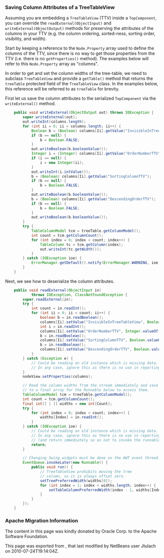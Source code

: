 <!--

    Licensed to the Apache Software Foundation (ASF) under one
    or more contributor license agreements.  See the NOTICE file
    distributed with this work for additional information
    regarding copyright ownership.  The ASF licenses this file
    to you under the Apache License, Version 2.0 (the
    "License"); you may not use this file except in compliance
    with the License.  You may obtain a copy of the License at

      http://www.apache.org/licenses/LICENSE-2.0

    Unless required by applicable law or agreed to in writing,
    software distributed under the License is distributed on an
    "AS IS" BASIS, WITHOUT WARRANTIES OR CONDITIONS OF ANY
    KIND, either express or implied.  See the License for the
    specific language governing permissions and limitations
    under the License.

-->

===Saving Column Attributes of a TreeTableView===

Assuming you are embedding a <tt>TreeTableView</tt> (TTV) inside a <tt>TopComponent</tt>, you can override the <tt>readExternal(ObjectInput)</tt> and <tt>writeExternal(ObjectOutput)</tt> methods for preserving the attributes of the columns in your TTV (e.g. the column ordering, sorted-ness, sorting order, visibility, and width).

Start by keeping a reference to the <tt>Node.Property</tt> array used to define the columns of the TTV, since there is no way to get those properties from the TTV (i.e. there is no <tt>getProperties()</tt> method). The examples below will refer to this <tt>Node.Property</tt> array as "columns".

In order to get and set the column widths of the tree-table, we need to subclass <tt>TreeTableView</tt> and provide a <tt>getTable()</tt> method that returns the <tt>treeTable</tt> protected field of the <tt>TreeTableView</tt> class. In the examples below, this reference will be referred to as <tt>treeTable</tt> for brevity.

First let us save the column attributes to the serialized <tt>TopComponent</tt> via the <tt>writeExternal()</tt> method.

<source lang="java">
    public void writeExternal(ObjectOutput out) throws IOException {
        super.writeExternal(out);
        out.writeInt(columns.length);
        for (int ii = 0; ii < columns.length; ii++) {
            Boolean b = (Boolean) columns[Ii].getValue("InvisibleInTreeTableView");
            if (b == null) {
                b = Boolean.FALSE;
            }
            out.writeBoolean(b.booleanValue());
            Integer i = (Integer) columns[Ii].getValue("OrderNumberTTV");
            if (i == null) {
                i = new Integer(ii);
            }
            out.writeInt(i.intValue());
            b = (Boolean) columns[Ii].getValue("SortingColumnTTV");
            if (b == null) {
                b = Boolean.FALSE;
            }
            out.writeBoolean(b.booleanValue());
            b = (Boolean) columns[Ii].getValue("DescendingOrderTTV");
            if (b == null) {
                b = Boolean.FALSE;
            }
            out.writeBoolean(b.booleanValue());
        }
        try {
            TableColumnModel tcm = treeTable.getColumnModel();
            int count = tcm.getColumnCount();
            for (int index = 0; index < count; index++) {
                TableColumn tc = tcm.getColumn(index);
                out.writeInt(tc.getWidth());
            }
        } catch (IOException ioe) {
            ErrorManager.getDefault().notify(ErrorManager.WARNING, ioe);
        }
    }
</source>

Next, we see how to deserialize the column attributes.

<source lang="java">
    public void readExternal(ObjectInput in)
            throws IOException, ClassNotFoundException {
        super.readExternal(in);
        try {
            int count = in.readInt();
            for (int ii = 0; ii < count; ii++) {
                boolean b = in.readBoolean();
                columns[Ii].setValue("InvisibleInTreeTableView", Boolean.valueOf(b));
                int i = in.readInt();
                columns[Ii].setValue("OrderNumberTTV", Integer.valueOf(i));
                b = in.readBoolean();
                columns[Ii].setValue("SortingColumnTTV", Boolean.valueOf(b));
                b = in.readBoolean();
                columns[Ii].setValue("DescendingOrderTTV", Boolean.valueOf(b));
            }
        } catch (Exception e) {
            // Could be reading an old instance which is missing data.
            // In any case, ignore this as there is no use in reporting it.
        }
        nodeView.setProperties(columns);

        // Read the column widths from the stream immediately and save them
        // to a final array for the Runnable below to access them.
        TableColumnModel tcm = treeTable.getColumnModel();
        int count = tcm.getColumnCount();
        final int[[ | ]] widths = new int[Count];
        try {
            for (int index = 0; index < count; index++) {
                widths[Index] = in.readInt();
            }
        } catch (IOException ioe) {
            // Could be reading an old instance which is missing data.
            // In any case, ignore this as there is no use in reporting it
            // (and return immediately so as not to invoke the runnable).
            return;
        }

        // Changing Swing widgets must be done on the AWT event thread.
        EventQueue.invokeLater(new Runnable() {
            public void run() {
                // TreeTableView prohibits moving the tree
                // column, so it is always offset zero.
                setTreePreferredWidth(widths[0]);
                for (int index = 1; index < widths.length; index++) {
                    setTableColumnPreferredWidth(index - 1, widths[Index]);
                }
            }
        });
    }
</source>

===Apache Migration Information===

The content in this page was kindly donated by Oracle Corp. to the
Apache Software Foundation.

This page was exported from , 
that last modified by NetBeans user Jtulach 
on 2010-07-24T19:14:04Z.

